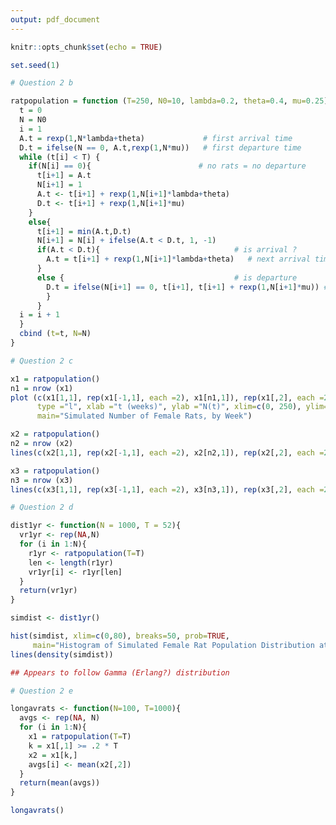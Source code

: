 ```yaml
---
output: pdf_document
---
```


```r
knitr::opts_chunk$set(echo = TRUE)
```

```r
set.seed(1)

# Question 2 b

ratpopulation = function (T=250, N0=10, lambda=0.2, theta=0.4, mu=0.25) {
  t = 0
  N = N0
  i = 1
  A.t = rexp(1,N*lambda+theta)             # first arrival time
  D.t = ifelse(N == 0, A.t,rexp(1,N*mu))   # first departure time
  while (t[i] < T) {
    if(N[i] == 0){                        # no rats = no departure
      t[i+1] = A.t
      N[i+1] = 1
      A.t <- t[i+1] + rexp(1,N[i+1]*lambda+theta)
      D.t <- t[i+1] + rexp(1,N[i+1]*mu)
    }
    else{
      t[i+1] = min(A.t,D.t)
      N[i+1] = N[i] + ifelse(A.t < D.t, 1, -1)
      if(A.t < D.t){                              # is arrival ?
        A.t = t[i+1] + rexp(1,N[i+1]*lambda+theta)   # next arrival time
      }
      else {                                      # is departure
        D.t = ifelse(N[i+1] == 0, t[i+1], t[i+1] + rexp(1,N[i+1]*mu)) # next departure time
        }
      }
  i = i + 1
  }
  cbind (t=t, N=N)
}

# Question 2 c

x1 = ratpopulation()
n1 = nrow (x1)
plot (c(x1[1,1], rep(x1[-1,1], each =2), x1[n1,1]), rep(x1[,2], each =2), col="blue",
      type ="l", xlab ="t (weeks)", ylab ="N(t)", xlim=c(0, 250), ylim=c(0, 50), 
      main="Simulated Number of Female Rats, by Week")

x2 = ratpopulation()
n2 = nrow (x2)
lines(c(x2[1,1], rep(x2[-1,1], each =2), x2[n2,1]), rep(x2[,2], each =2), col="red")

x3 = ratpopulation()
n3 = nrow (x3)
lines(c(x3[1,1], rep(x3[-1,1], each =2), x3[n3,1]), rep(x3[,2], each =2), col="green")
```

```r

# Question 2 d

dist1yr <- function(N = 1000, T = 52){
  vr1yr <- rep(NA,N)
  for (i in 1:N){
    r1yr <- ratpopulation(T=T)
    len <- length(r1yr)
    vr1yr[i] <- r1yr[len]
  }
  return(vr1yr)
}

simdist <- dist1yr()

hist(simdist, xlim=c(0,80), breaks=50, prob=TRUE, 
     main="Histogram of Simulated Female Rat Population Distribution at 1 Year")
lines(density(simdist))

## Appears to follow Gamma (Erlang?) distribution
```

```r

# Question 2 e

longavrats <- function(N=100, T=1000){
  avgs <- rep(NA, N)
  for (i in 1:N){
    x1 = ratpopulation(T=T)  
    k = x1[,1] >= .2 * T
    x2 = x1[k,] 
    avgs[i] <- mean(x2[,2])
  }
  return(mean(avgs))
}

longavrats()
```